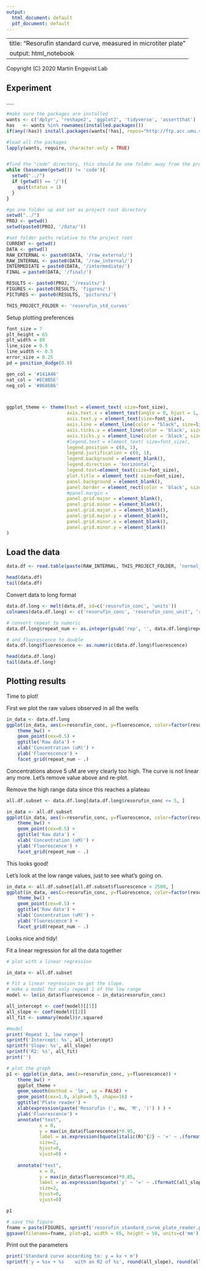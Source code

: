 ```yaml
---
output:
  html_document: default
  pdf_document: default
---
```


---
title: "Resorufin standard curve, measured in microtiter plate"
output: html_notebook
---

Copyright (C) 2020  Martin Engqvist Lab




## Experiment
.....



```r

#make sure the packages are installed
wants <- c('dplyr', 'reshape2', 'ggplot2', 'tidyverse', 'assertthat')
has   <- wants %in% rownames(installed.packages())
if(any(!has)) install.packages(wants[!has], repos="http://ftp.acc.umu.se/mirror/CRAN/")

#load all the packages
lapply(wants, require, character.only = TRUE)


#find the "code" directory, this should be one folder away from the project root
while (basename(getwd()) != 'code'){
  setwd("../")
  if (getwd() == '/'){
    quit(status = 1)
  }
}

#go one folder up and set as project root directory
setwd("../")
PROJ <- getwd()
setwd(paste0(PROJ, '/data/'))

#set folder paths relative to the project root
CURRENT <- getwd()
DATA <- getwd()
RAW_EXTERNAL <- paste0(DATA, '/raw_external/')
RAW_INTERNAL <- paste0(DATA, '/raw_internal/')
INTERMEDIATE = paste0(DATA, '/intermediate/')
FINAL = paste0(DATA, '/final/')

RESULTS <- paste0(PROJ, '/results/')
FIGURES <- paste0(RESULTS, 'figures/')
PICTURES <- paste0(RESULTS, 'pictures/')

THIS_PROJECT_FOLDER <- 'resorufin_std_curves'

```



Setup plotting preferences

```r
font_size = 7
plt_height = 65
plt_width = 89
line_size = 0.5
line_width <- 0.5
error_size = 0.25
pd = position_dodge(0.9)

gen_col = '#141A46'
nat_col = '#EC8B5E'
neg_col = '#868686'



ggplot_theme <- theme(text = element_text( size=font_size), 
                      axis.text.x = element_text(angle = 0, hjust = 1, size=font_size),
                      axis.text.y = element_text(size=font_size),
                      axis.line = element_line(color = "black", size=line_size),
                      axis.ticks.x = element_line(color = 'black', size=line_size),
                      axis.ticks.y = element_line(color = 'black', size=line_size),
                      #legend.text = element_text( size=font_size),
                      legend.position = c(0, 1),
                      legend.justification = c(0, 1),
                      legend.background = element_blank(),
                      legend.direction = 'horizontal',
                      legend.text=element_text(size=font_size),
                      plot.title = element_text( size=font_size),
                      panel.background = element_blank(),
                      panel.border = element_rect(color = 'black', size=line_size),
                      #panel.margin = 
                      panel.grid.major = element_blank(), 
                      panel.grid.minor = element_blank(),
                      panel.grid.major.x = element_blank(), 
                      panel.grid.major.y = element_blank(), 
                      panel.grid.minor.x = element_blank(), 
                      panel.grid.minor.y = element_blank() 
)
```


## Load the data
```r

data.df <- read.table(paste(RAW_INTERNAL, THIS_PROJECT_FOLDER, 'normal_plate_std_curve.tsv', sep='/'), sep='\t', header=TRUE)

head(data.df)
tail(data.df)


```



Convert data to long format

```r
data.df.long <- melt(data.df, id=c('resorufin_conc', 'units')) 
colnames(data.df.long) <- c('resorufin_conc', 'resorufin_conc_unit', 'repeat_num', 'fluorescence')

# convert repeat to numeric
data.df.long$repeat_num <- as.integer(gsub('rep', '', data.df.long$repeat_num))

# and fluorescence to double
data.df.long$fluorescence <- as.numeric(data.df.long$fluorescence)

head(data.df.long)
tail(data.df.long)
```



## Plotting results
Time to plot!


First we plot the raw values observed in all the wells

```r
in_data <- data.df.long
ggplot(in_data, aes(x=resorufin_conc, y=fluorescence, color=factor(resorufin_conc)))+
    theme_bw() +
    geom_point(cex=0.5) + 
    ggtitle('Raw data') +
    xlab('Concentration (uM)') + 
    ylab('Fluorescence') +
    facet_grid(repeat_num ~ .)

```
Concentrations above 5 uM are very clearly too high. The curve is not linear any more. Let's remove value above and re-plot.



Remove the high range data since this reaches a plateau

```r
all.df.subset <- data.df.long[data.df.long$resorufin_conc <= 5, ]

in_data <- all.df.subset
ggplot(in_data, aes(x=resorufin_conc, y=fluorescence, color=factor(resorufin_conc)))+
    theme_bw() +
    geom_point(cex=0.5) + 
    ggtitle('Raw data') +
    xlab('Concentration (uM)') + 
    ylab('Fluorescence') +
    facet_grid(repeat_num ~ .)

```
This looks good!



Let's look at the low range values, just to see what's going on.

```r

in_data <- all.df.subset[all.df.subset$fluorescence < 2500, ]
ggplot(in_data, aes(x=resorufin_conc, y=fluorescence, color=factor(resorufin_conc)))+
    theme_bw() +
    geom_point(cex=0.5) + 
    ggtitle('Raw data') +
    xlab('Concentration (uM)') + 
    ylab('Fluorescence') +
    facet_grid(repeat_num ~ .)
```
Looks nice and tidy!





Fit a linear regression for all the data together

```r

# plot with a linear regression

in_data <- all.df.subset

# Fit a linear regression to get the slope.
# make a model for only repeat 1 of the low range
model <- lm(in_data$fluorescence ~ in_data$resorufin_conc)

all_intercept <- coef(model)[[1]]
all_slope <- coef(model)[[2]]
all_fit <- summary(model)$r.squared

#model
print('Repeat 1, low range')
sprintf('Intercept: %s', all_intercept)
sprintf('Slope: %s', all_slope)
sprintf('R2: %s', all_fit)
print('')

# plot the graph
p1 <- ggplot(in_data, aes(x=resorufin_conc, y=fluorescence)) +
    theme_bw() +
    ggplot_theme +
    geom_smooth(method = 'lm', se = FALSE) +
    geom_point(cex=1.0, alpha=0.5, shape=16) + 
    ggtitle('Plate reader') +
    xlab(expression(paste('Resorufin (', mu, 'M', ')') ) ) + 
    ylab('Fluorescence') + 
    annotate("text", 
            x = 0, 
            y = max(in_data$fluorescence)*0.95, 
            label = as.expression(bquote(italic(R)^{2} ~ '=' ~ .(formatC(all_fit, format='g', digits=3)))), 
            size=2,
            hjust=0,
            vjust=0) + 
  
    annotate("text", 
            x = 0, 
            y = max(in_data$fluorescence)*0.85, 
            label = as.expression(bquote('y' ~ '=' ~ .(formatC(all_slope, format='g', digits=3)) ~ 'x + ' ~ .(formatC(all_intercept, format='g', digits=3)))), 
            size=2,
            hjust=0,
            vjust=0)

p1

# save the figure
fname = paste(FIGURES, sprintf('resorufin_standard_curve_plate_reader.pdf'), sep='/')
ggsave(filename=fname, plot=p1, width = 65, height = 50, units=c('mm'))
```





Print out the parameters

```r
print('Standard curve according to: y = kx + m')
sprintf('y = %sx + %s    with an R2 of %s', round(all_slope), round(all_intercept), round(all_fit, 3))
```


